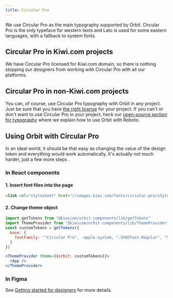 ```yaml
---
title: Circular Pro
---
```


We use Circular Pro as the main typography supported by Orbit.
Circular Pro is the only typeface for western texts and Lato is used for some eastern languages,
with a fallback to system fonts.

## Circular Pro in Kiwi.com projects

We have Circular Pro licensed for Kiwi.com domain,
so there is nothing stopping our designers from working with Circular Pro with all our platforms.

## Circular Pro in non-Kiwi.com projects

You can, of course, use Circular Pro typography with Orbit in any project.
Just be sure that you have
[the right license](https://lineto.com/The+Fonts/Font+Categories/Text+Fonts/Circular/) for your project.
If you can't or don't want to use Circular Pro in your project,
heck our [open-source section for typography](/foundation/typography/open-source/)
where we explain how to use Orbit with Roboto.

## Using Orbit with Circular Pro

In an ideal world,
it should be that easy as changing the value of the <InlineToken value="fontFamily" /> design token
and everything would work automatically.
It's actually not much harder, just a few more steps .

### In React components

#### 1. Insert font files into the page

```html
<link rel="stylesheet" href="//images.kiwi.com/fonts/circular-pro/style.min.css" />
```

#### 2. Change theme object

```jsx
import getTokens from "@kiwicom/orbit-components/lib/getTokens"
import ThemeProvider from "@kiwicom/orbit-components/lib/ThemeProvider"
const customTokens = getTokens({
  base: {
    fontFamily: '"Circular Pro", -apple-system, ".SFNSText-Regular", "San Francisco", "Segoe UI", "Helvetica Neue", "Lucida Grande", sans-serif;'
  }
})

<ThemeProvider theme={{orbit: customTokens}}>
  <App />
</ThemeProvider>
```

### In Figma

See [Getting started for designers](/getting-started/for-designers/) for more details.
